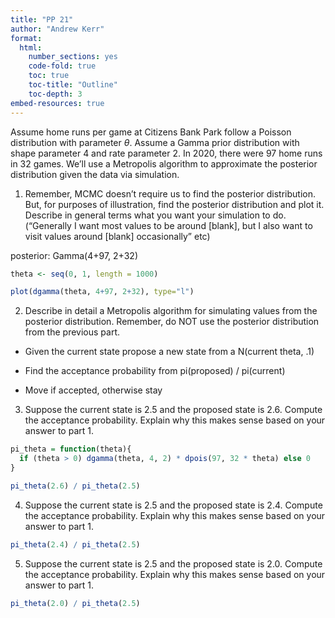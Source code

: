 ```yaml
---
title: "PP 21"
author: "Andrew Kerr"
format:
  html:
    number_sections: yes
    code-fold: true
    toc: true
    toc-title: "Outline"
    toc-depth: 3
embed-resources: true
---
```


Assume home runs per game at Citizens Bank Park follow a Poisson distribution with parameter $\theta$. Assume a Gamma prior distribution with shape parameter 4 and rate parameter 2. In 2020, there were 97 home runs in 32 games. We'll use a Metropolis algorithm to approximate the posterior distribution given the data via simulation.

1. Remember, MCMC doesn't require us to find the posterior distribution.  But, for purposes of illustration, find the posterior distribution and plot it.  Describe in general terms what you want your simulation to do. ("Generally I want most values to be around [blank], but I also want to visit values around [blank] occasionally" etc)

posterior: Gamma(4+97, 2+32)

```r
theta <- seq(0, 1, length = 1000)

plot(dgamma(theta, 4+97, 2+32), type="l")
```


2. Describe in detail a Metropolis algorithm for simulating values from the posterior distribution.  Remember, do NOT use the posterior distribution from the previous part.

- Given the current state propose a new state from a N(current theta, .1)

- Find the acceptance probability from pi(proposed) / pi(current)

- Move if accepted, otherwise stay

3. Suppose the current state is 2.5 and the proposed state is 2.6. Compute the acceptance probability. Explain why this makes sense based on your answer to part 1.

```r
pi_theta = function(theta){
  if (theta > 0) dgamma(theta, 4, 2) * dpois(97, 32 * theta) else 0
}
```

```r
pi_theta(2.6) / pi_theta(2.5)
```

4. Suppose the current state is 2.5 and the proposed state is 2.4. Compute the acceptance probability. Explain why this makes sense based on your answer to part 1.

```r
pi_theta(2.4) / pi_theta(2.5)
```

5. Suppose the current state is 2.5 and the proposed state is 2.0. Compute the acceptance probability. Explain why this makes sense based on your answer to part 1.

```r
pi_theta(2.0) / pi_theta(2.5)
```

